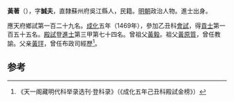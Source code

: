 '''黃著'''（{{bd|1438年||？}}），字'''誠夫'''，直隸蘇州府吳江縣人，民籍。[[明朝|明朝]]政治人物。進士出身。

應天府鄉試第一百二十九名。[[成化|成化]]五年（1469年），參加乙丑科[[會試|會試]]，得[[貢士|貢士]]第一百五十五名。[[殿試|殿試]]登[[進士|進士]]第三甲第七十四名。曾祖父[[黃毅|黃毅]]。祖父[[黃原質|黃原質]]，曾任教諭。父亲[[黃玶|黃玶]]，曾任布政司經歷<ref>《天一阁藏明代科举录选刊·登科录》（《成化五年己丑科殿試金榜》）</ref>。

==参考==
{{reflist}}
{{明朝人物小作品}}
{{成化五年己丑科殿試金榜}}